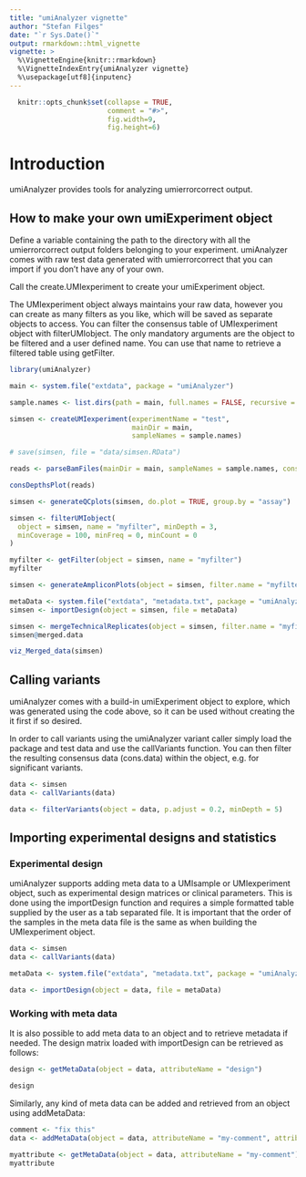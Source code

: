 ```yaml
---
title: "umiAnalyzer vignette"
author: "Stefan Filges"
date: "`r Sys.Date()`"
output: rmarkdown::html_vignette
vignette: >
  %\VignetteEngine{knitr::rmarkdown}
  %\VignetteIndexEntry{umiAnalyzer vignette}
  %\usepackage[utf8]{inputenc}
---
```


```r
  knitr::opts_chunk$set(collapse = TRUE, 
                        comment = "#>",
                        fig.width=9, 
                        fig.height=6)
```

# Introduction

umiAnalyzer provides tools for analyzing umierrorcorrect output. 

## How to make your own umiExperiment object

Define a variable containing the path to the directory with all the umierrorcorrect output folders 
belonging to your experiment. umiAnalyzer comes with raw test data generated with umierrorcorrect that 
you can import if you don't have any of your own.

Call the create.UMIexperiment to create your umiExperiment object.

The UMIexperiment object always maintains your raw data, however you can create as many filters as you
like, which will be saved as separate objects to access. You can filter the consensus table of
UMIexperiment object with filterUMIobject. The only mandatory arguments are the object to be filtered
and a user defined name. You can use that name to retrieve a filtered table using getFilter. 

```r
library(umiAnalyzer)

main <- system.file("extdata", package = "umiAnalyzer")

sample.names <- list.dirs(path = main, full.names = FALSE, recursive = FALSE)

simsen <- createUMIexperiment(experimentName = "test",
                              mainDir = main,
                              sampleNames = sample.names)

# save(simsen, file = "data/simsen.RData")

reads <- parseBamFiles(mainDir = main, sampleNames = sample.names, consDepth = 10)

consDepthsPlot(reads)

simsen <- generateQCplots(simsen, do.plot = TRUE, group.by = "assay")

simsen <- filterUMIobject(
  object = simsen, name = "myfilter", minDepth = 3,
  minCoverage = 100, minFreq = 0, minCount = 0
)

myfilter <- getFilter(object = simsen, name = "myfilter")
myfilter

simsen <- generateAmpliconPlots(object = simsen, filter.name = "myfilter", do.plot = TRUE)

metaData <- system.file("extdata", "metadata.txt", package = "umiAnalyzer")
simsen <- importDesign(object = simsen, file = metaData)

simsen <- mergeTechnicalReplicates(object = simsen, filter.name = "myfilter")
simsen@merged.data

viz_Merged_data(simsen)
```

## Calling variants

umiAnalyzer comes with a build-in umiExperiment object to explore, which was generated using the code 
above, so it can be used without creating the it first if so desired.

In order to call variants using the umiAnalyzer variant caller simply load the package and test data
and use the callVariants function. You can then filter the resulting consensus data (cons.data) within
the object, e.g. for significant variants.

```r
data <- simsen
data <- callVariants(data)

data <- filterVariants(object = data, p.adjust = 0.2, minDepth = 5)
```

## Importing experimental designs and statistics
### Experimental design
umiAnalyzer supports adding meta data to a UMIsample or UMIexperiment object, such as experimental 
design matrices or clinical parameters. This is done using the importDesign function and requires a 
simple formatted table supplied by the user as a tab separated file. It is important that the order 
of the samples in the meta data file is the same as when building the UMIexperiment object.

```r
data <- simsen
data <- callVariants(data)

metaData <- system.file("extdata", "metadata.txt", package = "umiAnalyzer")

data <- importDesign(object = data, file = metaData)
```

### Working with meta data

It is also possible to add meta data to an object and to retrieve metadata if needed. The design 
matrix loaded with importDesign can be retrieved as follows:

```r
design <- getMetaData(object = data, attributeName = "design")

design
```

Similarly, any kind of meta data can be added and retrieved from an object using addMetaData:

```r
comment <- "fix this"
data <- addMetaData(object = data, attributeName = "my-comment", attributeValue = comment)

myattribute <- getMetaData(object = data, attributeName = "my-comment")
myattribute
```




